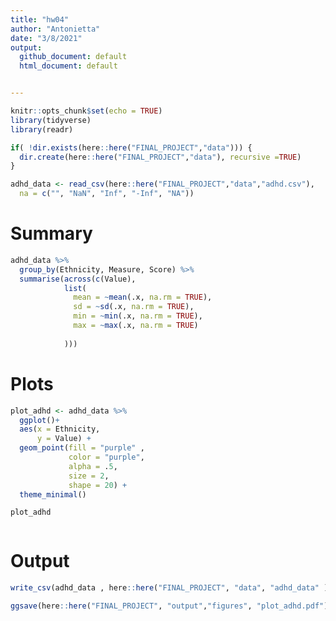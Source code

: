 ```yaml
---
title: "hw04"
author: "Antonietta"
date: "3/8/2021"
output:   
  github_document: default
  html_document: default


---
```


```r
knitr::opts_chunk$set(echo = TRUE)
library(tidyverse)
library(readr)
```


```r

if( !dir.exists(here::here("FINAL_PROJECT","data"))) {
  dir.create(here::here("FINAL_PROJECT","data"), recursive =TRUE)
}

adhd_data <- read_csv(here::here("FINAL_PROJECT","data","adhd.csv"),
  na = c("", "NaN", "Inf", "-Inf", "NA"))

```

# Summary

```r

adhd_data %>%
  group_by(Ethnicity, Measure, Score) %>%
  summarise(across(c(Value),
            list(
              mean = ~mean(.x, na.rm = TRUE),
              sd = ~sd(.x, na.rm = TRUE), 
              min = ~min(.x, na.rm = TRUE),
              max = ~max(.x, na.rm = TRUE)
              
            )))

```


# Plots 


```r

plot_adhd <- adhd_data %>%
  ggplot()+
  aes(x = Ethnicity,
      y = Value) +
  geom_point(fill = "purple" , 
             color = "purple", 
             alpha = .5,
             size = 2,
             shape = 20) +
  theme_minimal()

plot_adhd



```


# Output

```r

write_csv(adhd_data , here::here("FINAL_PROJECT", "data", "adhd_data" ))

ggsave(here::here("FINAL_PROJECT", "output","figures", "plot_adhd.pdf"))
       
```


